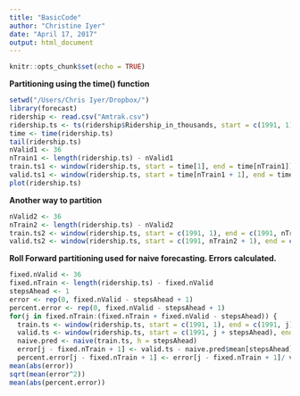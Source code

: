 ```yaml
---
title: "BasicCode"
author: "Christine Iyer"
date: "April 17, 2017"
output: html_document
---
```


```r
knitr::opts_chunk$set(echo = TRUE)
```

**Partitioning using the time() function**

```r
setwd("/Users/Chris Iyer/Dropbox/")
library(forecast)
ridership <- read.csv("Amtrak.csv")
ridership.ts <- ts(ridership$Ridership_in_thousands, start = c(1991, 1), frequency = 12)
time <- time(ridership.ts)
tail(ridership.ts)
nValid1 <- 36 
nTrain1 <- length(ridership.ts) - nValid1 
train.ts1 <- window(ridership.ts, start = time[1], end = time[nTrain1]) 
valid.ts1 <- window(ridership.ts, start = time[nTrain1 + 1], end = time[nTrain1 + nValid1]) 
plot(ridership.ts)
```

**Another way to partition**

```r
nValid2 <- 36 
nTrain2 <- length(ridership.ts) - nValid2 
train.ts2 <- window(ridership.ts, start = c(1991, 1), end = c(1991, nTrain2)) 
valid.ts2 <- window(ridership.ts, start = c(1991, nTrain2 + 1), end = c(1991, nTrain2 + nValid2))
```

**Roll Forward partitioning used for naive forecasting. Errors calculated.** 

```r
fixed.nValid <- 36 
fixed.nTrain <- length(ridership.ts) - fixed.nValid 
stepsAhead <- 1 
error <- rep(0, fixed.nValid - stepsAhead + 1) 
percent.error <- rep(0, fixed.nValid - stepsAhead + 1)
for(j in fixed.nTrain:(fixed.nTrain + fixed.nValid - stepsAhead)) { 
  train.ts <- window(ridership.ts, start = c(1991, 1), end = c(1991, j)) 
  valid.ts <- window(ridership.ts, start = c(1991, j + stepsAhead), end = c(1991, j + stepsAhead)) 
  naive.pred <- naive(train.ts, h = stepsAhead) 
  error[j - fixed.nTrain + 1] <- valid.ts - naive.pred$mean[stepsAhead] 
  percent.error[j - fixed.nTrain + 1] <- error[j - fixed.nTrain + 1]/ valid.ts } 
mean(abs(error)) 
sqrt(mean(error^2)) 
mean(abs(percent.error))


```


